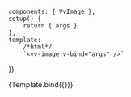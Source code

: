 

<Meta title="Components/Image" component={VvImage} />

	components: { VvImage },
	setup() {
		return { args }
	},
	template:
		/*html*/
		`<vv-image v-bind="args" />`
})

<Story name="vv-image" args={{}}>
	{Template.bind({})}
</Story>
